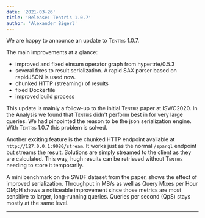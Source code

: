 ```yaml
---
date: '2021-03-26'
title: 'Release: Tentris 1.0.7'
author: 'Alexander Bigerl'
---
```


We are happy to announce an update to <span style="font-variant:small-caps;">Tentris</span> 1.0.7.

The main improvements at a glance:
* improved and fixed einsum operator graph from hypertrie/0.5.3
* several fixes to result serialization. A rapid SAX parser based on rapidJSON is used now.
* chunked HTTP (streaming) of results
* fixed Dockerfile
* improved build process

This update is mainly a follow-up to the initial <span style="font-variant:small-caps;">Tentris</span> paper at ISWC2020. In the Analysis we found that <span style="font-variant:small-caps;">Tentris</span> didn't perform best in for very large queries. We had pinpointed the reason to be the json serialization engine. With <span style="font-variant:small-caps;">Tentris</span> 1.0.7 this problem is solved.

Another exciting feature is the chunked HTTP endpoint available at `http://127.0.0.1:9080/stream`.
It works just as the normal `/sparql` endpoint but streams the result. Solutions are simply streamed to the client as they are calculated.
This way, hugh results can be retrieved without <span style="font-variant:small-caps;">Tentris</span> needing to store it temporarily.

A mini benchmark on the SWDF dataset from the paper, shows the effect of improved serialization.
Throughput in MB/s as well as Query Mixes per Hour QMpH shows a noticeable improvement since those metrics are most sensitive to larger, long-running queries.
Queries per second (QpS) stays mostly at the same level.

___

<script type="text/javascript">
window.PlotlyConfig = {MathJaxConfig: 'local'};
</script>

<script src="https://cdn.plot.ly/plotly-latest.min.js">
</script>

